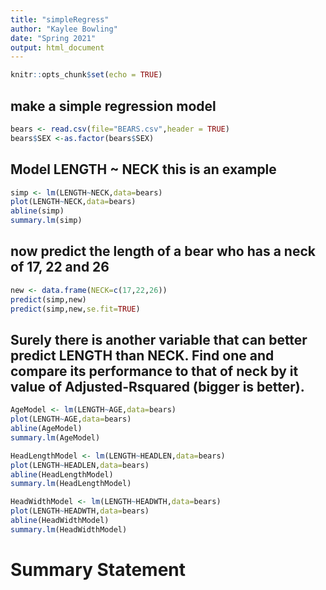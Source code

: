 ```yaml
---
title: "simpleRegress"
author: "Kaylee Bowling"
date: "Spring 2021"
output: html_document
---
```


```r
knitr::opts_chunk$set(echo = TRUE)
```

## make a simple regression model

```r
bears <- read.csv(file="BEARS.csv",header = TRUE)
bears$SEX <-as.factor(bears$SEX)
```

## Model LENGTH ~ NECK  this is an example  

```r
simp <- lm(LENGTH~NECK,data=bears)
plot(LENGTH~NECK,data=bears)
abline(simp)
summary.lm(simp)
```


## now predict the length of a bear who has a neck of 17, 22 and 26


```r
new <- data.frame(NECK=c(17,22,26))
predict(simp,new)
predict(simp,new,se.fit=TRUE)
```
## Surely there is another variable that can better predict LENGTH than NECK. Find one and compare its performance to that of neck by it value of Adjusted-Rsquared (bigger is better).

```r
AgeModel <- lm(LENGTH~AGE,data=bears)
plot(LENGTH~AGE,data=bears)
abline(AgeModel)
summary.lm(AgeModel)
```

```r
HeadLengthModel <- lm(LENGTH~HEADLEN,data=bears)
plot(LENGTH~HEADLEN,data=bears)
abline(HeadLengthModel)
summary.lm(HeadLengthModel)
```

```r
HeadWidthModel <- lm(LENGTH~HEADWTH,data=bears)
plot(LENGTH~HEADWTH,data=bears)
abline(HeadWidthModel)
summary.lm(HeadWidthModel)
```
# Summary Statement
